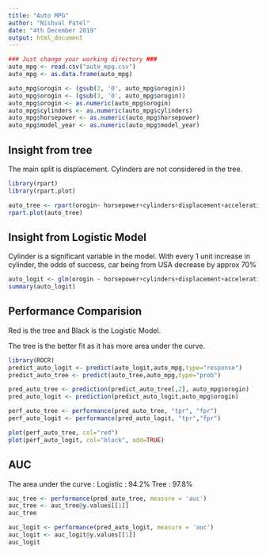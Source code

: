---
title: "Auto MPG"
author: "Nishval Patel"
date: "4th December 2019"
output: html_document
---

```{r data, echo=FALSE}
### Just change your working directory ###
auto_mpg <- read.csv("auto_mpg.csv")
auto_mpg <- as.data.frame(auto_mpg)

auto_mpg$orogin <- (gsub(2, '0', auto_mpg$orogin))
auto_mpg$orogin <- (gsub(3, '0', auto_mpg$orogin))
auto_mpg$orogin <- as.numeric(auto_mpg$orogin)
auto_mpg$cylinders <- as.numeric(auto_mpg$cylinders)
auto_mpg$horsepower <- as.numeric(auto_mpg$horsepower)
auto_mpg$model_year <- as.numeric(auto_mpg$model_year)
```

## Insight from tree

The main split is displacement. Cylinders are not considered in the tree.

```{r tree, echo=FALSE}
library(rpart)
library(rpart.plot)

auto_tree <- rpart(orogin~ horsepower+cylinders+displacement+acceleration, data=auto_mpg, method="class")
rpart.plot(auto_tree)
```

## Insight from Logistic Model

Cylinder is a significant variable in the model. With every 1 unit increase in cylinder, the odds of success, car being from USA decrease by approx 70%

```{r logit, echo=FALSE}
auto_logit <- glm(orogin ~ horsepower+cylinders+displacement+acceleration, data=auto_mpg, family="binomial")
summary(auto_logit)
```

## Performance Comparision

Red is the tree and Black is the Logistic Model.

The tree is the better fit as it has more area under the curve.

```{r perf, echo=FALSE, message=FALSE}
library(ROCR)
predict_auto_logit <- predict(auto_logit,auto_mpg,type="response")
predict_auto_tree <- predict(auto_tree,auto_mpg,type="prob")

pred_auto_tree <- prediction(predict_auto_tree[,2], auto_mpg$orogin)
pred_auto_logit <- prediction(predict_auto_logit,auto_mpg$orogin)

perf_auto_tree <- performance(pred_auto_tree, "tpr", "fpr")
perf_auto_logit <- performance(pred_auto_logit, "tpr","fpr")

plot(perf_auto_tree, col="red")
plot(perf_auto_logit, col="black", add=TRUE)
```

## AUC

The area under the curve :
Logistic : 94.2%
Tree : 97.8%

```{r auc, echo=FALSE}
auc_tree <- performance(pred_auto_tree, measure = 'auc')
auc_tree <- auc_tree@y.values[[1]]
auc_tree

auc_logit <- performance(pred_auto_logit, measure = 'auc')
auc_logit <- auc_logit@y.values[[1]]
auc_logit
```